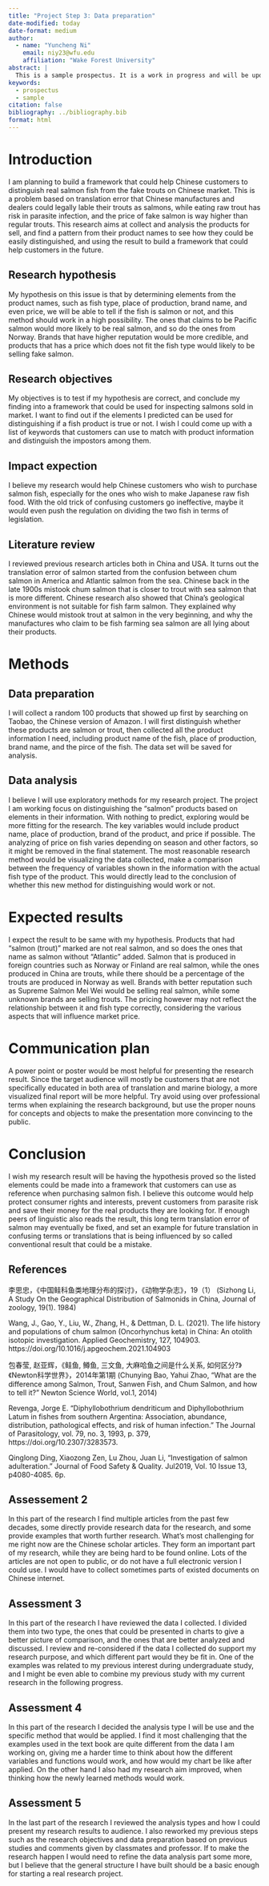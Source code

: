 ```yaml
---
title: "Project Step 3: Data preparation"
date-modified: today
date-format: medium
author:
  - name: "Yuncheng Ni"
    email: niy23@wfu.edu
    affiliation: "Wake Forest University"
abstract: |
  This is a sample prospectus. It is a work in progress and will be updated as needed as the semester progresses.
keywords:
  - prospectus
  - sample
citation: false
bibliography: ../bibliography.bib
format: html
---
```


# Introduction

I am planning to build a framework that could help Chinese customers to distinguish real salmon fish from the fake trouts on Chinese market. This is a problem based on translation error that Chinese manufactures and dealers could legally lable their trouts as salmons, while eating raw trout has risk in parasite infection, and the price of fake salmon is way higher than regular trouts. This research aims at collect and analysis the products for sell, and find a pattern from their product names to see how they could be easily distinguished, and using the result to build a framework that could help customers in the future.

<!--

I understand from this that the research is focused translation errors. The notion is that the errors are caused by literalness from English to Chinese. Is this research grounded in a particular theory or framework? If so, it would be helpful to provide some context on that. Also, it would be helpful to provide some background on the significance of this research. Why is it important to study translation errors in English to Chinese translation? What are the potential implications of this research?

All of this should be connected to the relevant literature. What have other researchers said about this topic? What are the gaps in the literature that this research aims to address? This will lead to a more focused research question or hypothesis.

-->

## Research hypothesis

My hypothesis on this issue is that by determining elements from the product names, such as fish type, place of production, brand name, and even price, we will be able to tell if the fish is salmon or not, and this method should work in a high possibility. The ones that claims to be Pacific salmon would more likely to be real salmon, and so do the ones from Norway. Brands that have higher reputation would be more credible, and products that has a price which does not fit the fish type would likely to be selling fake salmon.

<!--

This is a research question, more than a hypothesis. A hypothesis is a statement that can be tested. You will need to be more precise about what you mean by "Chinese translators" --are these new translators, translators with a certain level of experience, or all translators? You will also need to be more specific about what you mean by "reading too literally." You should have an idea of how to operationalize this concept so that when you analyze data you can identify instances of this behavior --ideally programmatically.

-->

## Research objectives

My objectives is to test if my hypothesis are correct, and conclude my finding into a framework that could be used for inspecting salmons sold in market. I want to find out if the elements I predicted can be used for distinguishing if a fish product is true or not. I wish I could come up with a list of keywords that customers can use to match with product information and distinguish the impostors among them.

<!--

Examples? Do you mean research articles? Or are you referring to anecdotal examples of translation errors? If anecdotal, this does not seem like it leads to a quantitative text analysis project.

Note that at this point, the research objectives point to the whether you will be using exploration, prediction, or inference and how the potential findings will be useful to contribute the the larger research question and area that you identify.

-->


## Impact expection

I believe my research would help Chinese customers who wish to purchase salmon fish, especially for the ones who wish to make Japanese raw fish food. With the old trick of confusing customers go ineffective, maybe it would even push the regulation on dividing the two fish in terms of legislation.

<!--

So at least in part, the research is focused on providing a series of suggested practices to avoid translation errors of this type, right?

-->


## Literature review

I reviewed previous research articles both in China and USA. It turns out the translation error of salmon started from the confusion between chum salmon in America and Atlantic salmon from the sea. Chinese back in the late 1900s mistook chum salmon that is closer to trout with sea salmon that is more different. Chinese research also showed that China's geological environment is not suitable for fish farm salmon. They explained why Chinese would mistook trout at salmon in the very beginning, and why the manufactures who claim to be fish farming sea salmon are all lying about their products.


# Methods

## Data preparation

I will collect a random 100 products that showed up first by searching on Taobao, the Chinese version of Amazon. I will first distinguish whether these products are salmon or trout, then collected all the product information I need, including product name of the fish, place of production, brand name, and the pirce of the fish. The data set will be saved for analysis.

## Data analysis

I believe I will use exploratory methods for my research project. The project I am working focus on distinguishing the "salmon" products based on elements in their information. With nothing to predict, exploring would be more fitting for the research. The key variables would include product name, place of production, brand of the product, and price if possible. The analyzing of price on fish varies depending on season and other factors, so it might be removed in the final statement. The most reasonable research method would be visualizing the data collected, make a comparison between the frequency of variables shown in the information with the actual fish type of the product. This would directly lead to the conclusion of whether this new method for distinguishing would work or not.

# Expected results

I expect the result to be same with my hypothesis. Products that had "salmon (trout)" marked are not real salmon, and so does the ones that name as salmon without "Atlantic" added. Salmon that is produced in foreign countries such as Norway or Finland are real salmon, while the ones produced in China are trouts, while there should be a percentage of the trouts are produced in Norway as well. Brands with better reputation such as Supreme Salmon Mei Wei would be selling real salmon, while some unknown brands are selling trouts. The pricing however may not reflect the relationship between it and fish type correctly, considering the various aspects that will influence market price.

# Communication plan

A power point or poster would be most helpful for presenting the research result. Since the target audience will mostly be customers that are not specifically educated in both area of translation and marine biology, a more visualized final report will be more helpful. Try avoid using over professional terms when explaining the research background, but use the proper nouns for concepts and objects to make the presentation more convincing to the public.

# Conclusion

I wish my research result will be having the hypothesis proved so the listed elements could be made into a framework that customers can use as reference when purchasing salmon fish. I believe this outcome would help protect consumer rights and interests, prevent customers from parasite risk and save their money for the real products they are looking for. If enough peers of linguistic also reads the result, this long term translation error of salmon may eventually be fixed, and set an example for future translation in confusing terms or translations that is being influenced by so called conventional result that could be a mistake.


## References

李思忠，《中国鲑科鱼类地理分布的探讨》，《动物学杂志》，19（1）
(Sizhong Li, A Study On the Geographical Distribution of Salmonids in China, Journal of zoology, 19(1). 1984)

Wang, J., Gao, Y., Liu, W., Zhang, H., & Dettman, D. L. (2021). The life history and populations of chum salmon (Oncorhynchus keta) in China: An otolith isotopic investigation. Applied Geochemistry, 127, 104903. https://doi.org/10.1016/j.apgeochem.2021.104903

包春莹, 赵亚辉，《鲑鱼, 鳟鱼, 三文鱼, 大麻哈鱼之间是什么关系, 如何区分?》《Newton科学世界》，2014年第1期
(Chunying Bao, Yahui Zhao, “What are the difference among Salmon, Trout, Sanwen Fish, and Chum Salmon, and how to tell it?” Newton Science World, vol.1, 2014)

Revenga, Jorge E. “Diphyllobothrium dendriticum and Diphyllobothrium Latum in fishes from southern Argentina: Association, abundance, distribution, pathological effects, and risk of human infection.” The Journal of Parasitology, vol. 79, no. 3, 1993, p. 379, https://doi.org/10.2307/3283573.

Qinglong Ding, Xiaozong Zen, Lu Zhou, Juan Li, “Investigation of salmon adulteration.” Journal of Food Safety & Quality. Jul2019, Vol. 10 Issue 13, p4080-4085. 6p.


## Assessement 2

In this part of the research I find multiple articles from the past few decades, some directly provide research data for the research, and some provide examples that worth further research. What's most challenging for me right now are the Chinese scholar articles. They form an important part of my research, while they are being hard to be found online. Lots of the articles are not open to public, or do not have a full electronic version I could use. I would have to collect sometimes parts of existed documents on Chinese internet.

## Assessment 3

In this part of the research I have reviewed the data I collected. I divided them into two type, the ones that could be presented in charts to give a better picture of comparison, and the ones that are better analyzed and discussed. I review and re-considered if the data I collected do support my research purpose, and which different part would they be fit in. One of the examples was related to my previous interest during undergraduate study, and I might be even able to combine my previous study with my current research in the following progress.

## Assessment 4

In this part of the research I decided the analysis type I will be use and the specific method that would be applied. I find it most challenging that the examples used in the text book are quite different from the data I am working on, giving me a harder time to think about how the different variables and functions would work, and how would my chart be like after applied. On the other hand I also had my research aim improved, when thinking how the newly learned methods would work.

## Assessment 5

In the last part of the research I reviewed the analysis types and how I could present my research results to audience. I also reworked my previous steps such as the research objectives and data preparation based on previous studies and comments given by classmates and professor. If to make the research happen I would need to refine the data analysis part some more, but I believe that the general structure I have built should be a basic enough for starting a real research project.
